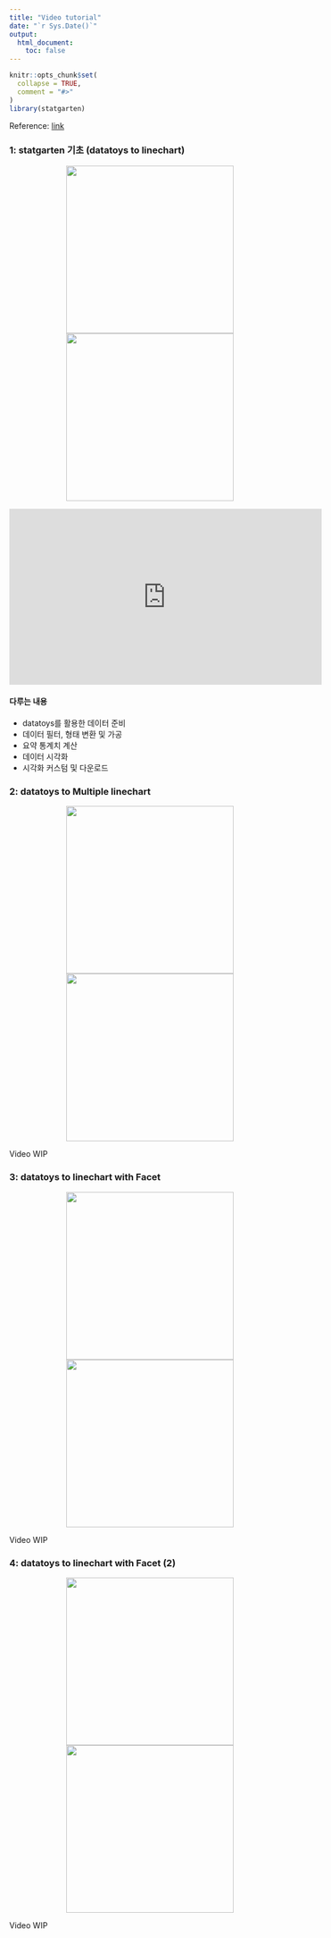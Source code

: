 ```yaml
---
title: "Video tutorial"
date: "`r Sys.Date()`"
output: 
  html_document:
    toc: false
---
```


```r
knitr::opts_chunk$set(
  collapse = TRUE,
  comment = "#>"
)
library(statgarten)
```

Reference: [link](https://www.statgarten.com/publicdata101/%ED%98%B8%EC%84%A0-%EC%A7%80%ED%95%98%EC%B2%A0-%ED%98%BC%EC%9E%A1%EB%8F%84-%EB%B6%84%EC%84%9D.html)

### 1: statgarten 기초 (datatoys to **linechart**)

<p align='center'>
  <img src="image/tutorial/tutorial1A.png" width="300"/>
  <img src="image/tutorial/tutorial1B.png" width="300"/>
</p>

<p align = 'center'>
  <iframe width="560" height="315" src="https://www.youtube.com/embed/_f2uLsMHbdc?si=MxXrBKyKxJEUR5be" title="YouTube video player" frameborder="0" allow="accelerometer; autoplay; clipboard-write; encrypted-media; gyroscope; picture-in-picture; web-share" allowfullscreen></iframe>
</p>

#### 다루는 내용

- datatoys를 활용한 데이터 준비
- 데이터 필터, 형태 변환 및 가공
- 요약 통계치 계산
- 데이터 시각화
- 시각화 커스텀 및 다운로드

### 2: datatoys to **Multiple linechart**

<p align='center'>
  <img src="image/tutorial/tutorial2A.png" width="300"/>
  <img src="image/tutorial/tutorial2B.png" width="300"/>
</p>

Video WIP

### 3: datatoys to **linechart with Facet**

<p align='center'>
  <img src="image/tutorial/tutorial3A.png" width="300"/>
  <img src="image/tutorial/tutorial3B.png" width="300"/>
</p>

Video WIP

### 4: datatoys to **linechart with Facet** (2)

<p align='center'>
  <img src="image/tutorial/tutorial4A.png" width="300"/>
  <img src="image/tutorial/tutorial4B.png" width="300"/>
</p>

Video WIP
